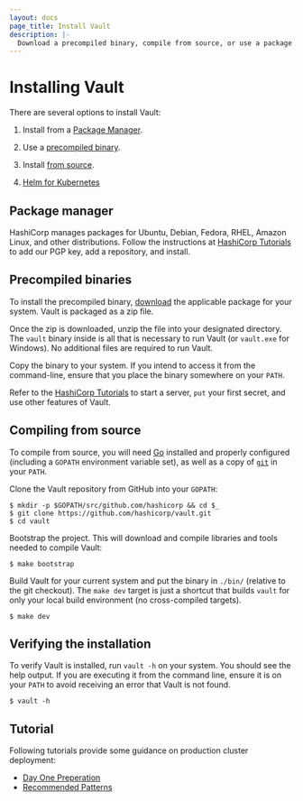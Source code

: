 ```yaml
---
layout: docs
page_title: Install Vault
description: |-
  Download a precompiled binary, compile from source, or use a package.
---
```


# Installing Vault

There are several options to install Vault:

1. Install from a [Package Manager](#package-manager).

1. Use a [precompiled binary](#precompiled-binaries).

1. Install [from source](#compiling-from-source).

1. [Helm for Kubernetes](/vault/docs/platform/k8s/helm)


## Package manager

HashiCorp manages packages for Ubuntu, Debian, Fedora, RHEL, Amazon
Linux, and other distributions. Follow the instructions at [HashiCorp
Tutorials][learn-vault-install] to add our PGP key, add a repository, and
install.

## Precompiled binaries

To install the precompiled binary, [download](/vault/downloads) the applicable
package for your system. Vault is packaged as a zip file.

Once the zip is downloaded, unzip the file into your designated directory. The `vault` binary
inside is all that is necessary to run Vault (or `vault.exe` for Windows). No
additional files are required to run Vault.

Copy the binary to your system. If you intend to access it from the
command-line, ensure that you place the binary somewhere on your `PATH`.

Refer to the [HashiCorp Tutorials][learn-vault-dev-server] to start a server, `put`
your first secret, and use other features of Vault.

## Compiling from source

To compile from source, you will need [Go](https://golang.org) installed and
properly configured (including a `GOPATH` environment variable set), as well as
a copy of [`git`](https://www.git-scm.com/) in your `PATH`.

Clone the Vault repository from GitHub into your `GOPATH`:

```shell-session
$ mkdir -p $GOPATH/src/github.com/hashicorp && cd $_
$ git clone https://github.com/hashicorp/vault.git
$ cd vault
```

Bootstrap the project. This will download and compile libraries and tools needed
to compile Vault:

```shell-session
$ make bootstrap
```

Build Vault for your current system and put the binary in `./bin/` (relative to
the git checkout). The `make dev` target is just a shortcut that builds `vault`
for only your local build environment (no cross-compiled targets).

```shell-session
$ make dev
```

## Verifying the installation

To verify Vault is installed, run `vault -h` on your system. You should
see the help output. If you are executing it from the command line, ensure it is
on your `PATH` to avoid receiving an error that Vault is not found.

```shell-session
$ vault -h
```

## Tutorial

Following tutorials provide some guidance on production cluster deployment: 

- [Day One Preperation](/vault/tutorials/day-one-raft) 
- [Recommended Patterns](/vault/tutorials/recommended-patterns)


[learn-vault-install]: /vault/tutorials/getting-started/getting-started-install
[learn-vault-dev-server]: /vault/tutorials/getting-started/getting-started-dev-server
